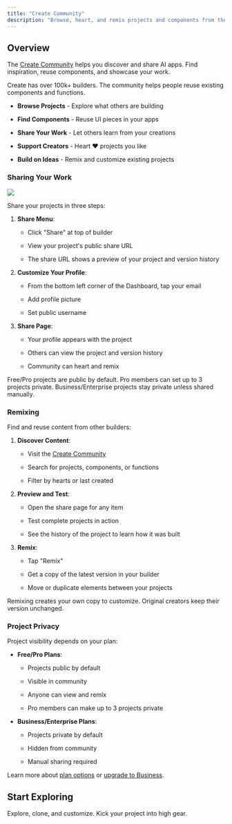 ```yaml
---
title: "Create Community"
description: "Browse, heart, and remix projects and components from the Create community"
---
```


## Overview

The [Create Community](https://www.create.xyz/community) helps you discover and share AI apps. Find inspiration, reuse components, and showcase your work.

Create has over 100k+ builders. The community helps people reuse existing components and functions.

* **Browse Projects** - Explore what others are building

* **Find Components** - Reuse UI pieces in your apps

* **Share Your Work** - Let others learn from your creations

* **Support Creators** - Heart ❤️ projects you like

* **Build on Ideas** - Remix and customize existing projects



### Sharing Your Work

<img src="/images/share.gif" />

Share your projects in three steps:

1. **Share Menu**:

   * Click "Share" at top of builder

   * View your project's public share URL

   * The share URL shows a preview of your project and version history

2. **Customize Your Profile**:

   * From the bottom left corner of the Dashboard, tap your email

   * Add profile picture

   * Set public username

3. **Share Page**:

   * Your profile appears with the project

   * Others can view the project and version history

   * Community can heart and remix

<Note>
Free/Pro projects are public by default. Pro members can set up to 3 projects private. Business/Enterprise projects stay private unless shared manually.
</Note>

### Remixing

Find and reuse content from other builders:

1. **Discover Content**:

   * Visit the [Create Community](https://www.create.xyz/community)

   * Search for projects, components, or functions

   * Filter by hearts or last created

2. **Preview and Test**:

   * Open the share page for any item

   * Test complete projects in action

   * See the history of the project to learn how it was built

3. **Remix**:

   * Tap "Remix"

   * Get a copy of the latest version in your builder

   * Move or duplicate elements between your projects

<Note>
Remixing creates your own copy to customize. Original creators keep their version unchanged.
</Note>

### Project Privacy

Project visibility depends on your plan:

* **Free/Pro Plans**:

  * Projects public by default

  * Visible in community

  * Anyone can view and remix

  * Pro members can make up to 3 projects private

* **Business/Enterprise Plans**:

  * Projects private by default

  * Hidden from community

  * Manual sharing required

Learn more about [plan options](https://www.create.xyz/pricing) or [upgrade to Business](https://pay.create.xyz/b/8wM4hl1iBd5P2zu6or).

## Start Exploring

<CardGroup>
  <Card title="Create Community" href="https://www.create.xyz/community" img="/images/community.png">
    Explore, clone, and customize. Kick your project into high gear.
  </Card>
</CardGroup>
